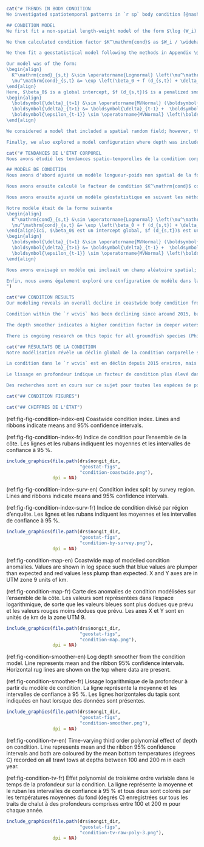 ```r
cat("# TRENDS IN BODY CONDITION
We investigated spatiotemporal patterns in `r sp` body condition [@nash2006a] with body condition (hereafter 'condition') indexing the 'plumpness' of an organism. We do so by fitting a coastwide geostatistical  model to the residuals from the `r sp` length-weight relationship following other recent approaches [@thorson2015condition; @lindmark2022].

## CONDITION MODEL
We first fit a non-spatial length-weight model of the form $\log (W_i) \sim$ Student-t $(\mathrm{df} = 3, \log(a) + b \log(L_i), \sigma),$ with $W_i$ and $L_i$ representing the weight and length for fish $i$ and $\sigma$ representing the observation error scale. The degrees of freedom (df) of the Student-t distribution is set to 3 to be robust to outliers. The variables $a$ and $b$ represent the estimated length-weight parameters. We fit these separately for male and female fish.

We then calculated condition factor $K^\mathrm{cond}$ as $W_i / \widehat{W}_i$ where $\widehat{W}_i$ refers to the predicted weight from the above weight-length model. We removed condition factor values that were greater than the 0.995 quantile or less than the 0.005 quantile to lessen the effect of outliers.

We then fit a geostatistical model following the methods in Appendix \@ref(app:geostat).

Our model was of the form:
\begin{align}
  K^\mathrm{cond}_{s,t} &\sim \operatorname{Lognormal} \left(\mu^\mathrm{cond}_{s,t}, \sigma^\mathrm{cond} \right),\\
  \mu^\mathrm{cond}_{s,t} &= \exp \left(\beta_0 + f (d_{s,t}) + \delta_{s,t} \right).
\end{align}
Here, $\beta_0$ is a global intercept, $f (d_{s,t})$ is a penalized smoother for depth, and $\delta_{s,t}$ represents a spatiotemporal random field that follows a random walk
\begin{align}
  \boldsymbol{\delta}_{t=1} &\sim \operatorname{MVNormal} (\boldsymbol{0}, \boldsymbol{\Sigma}_{\epsilon}),\\
  \boldsymbol{\delta}_{t>1} &= \boldsymbol{\delta}_{t-1} +  \boldsymbol{\epsilon_{t-1}},  \:
  \boldsymbol{\epsilon_{t-1}} \sim \operatorname{MVNormal} \left(\boldsymbol{0}, \boldsymbol{\Sigma}_{\epsilon} \right).
\end{align}

We considered a model that included a spatial random field; however, the variance of this random field was estimated near zero and so we excluded it in our final model. We then calculated an annual condition-factor index as the average predicted $K^\mathrm{cond}_{s,t}$ across all survey 2 km $\times$ 2 km grid cells each year.

Finally, we also explored a model configuration where depth was included as a non-orthogonal third-order polynomial that could evolve between years via a random walk. This model included independent spatial and spatiotemporal random fields and a smoother on year, because the previous random field configuration would not converge with the increased flexibility of a time-vary depth effect.")
```

```r
cat("# TENDANCES DE L'ÉTAT CORPOREL
Nous avons étudié les tendances spatio-temporelles de la condition corporelle `r sp` [@nash2006a], la condition corporelle (ci-après « condition ») indiquant la « rondeur » d'un organisme. Pour ce faire, nous avons ajusté un modèle géostatistique à l'échelle de la côte aux résidus de la relation longueur-poids de `r sp` en suivant d'autres approches récentes [@thorson2015condition ; @lindmark2022].

## MODÈLE DE CONDITION
Nous avons d'abord ajusté un modèle longueur-poids non spatial de la forme $\log (W_i) \sim$ Student-t $(\mathrm{df} = 3, \log(a) + b \log(L_i), \sigma),$ avec $W_i$ et $L_i$ représentant le poids et la longueur pour le poisson $i$ et $\sigma$ représentant l'échelle d'erreur d'observation. Les degrés de liberté (df) de la distribution Student-t sont fixés à 3 pour être robustes aux valeurs aberrantes. Les variables $a$ et $b$ représentent les paramètres longueur-poids estimés. Nous les avons ajustés séparément pour les poissons mâles et femelles.

Nous avons ensuite calculé le facteur de condition $K^\mathrm{cond}$ comme $W_i / \widehat{W}_i$ où $\widehat{W}_i$ se réfère au poids prédit à partir du modèle poids-longueur ci-dessus. Nous avons supprimé les valeurs du facteur de condition qui étaient supérieures au quantile 0,995 ou inférieures au quantile 0,005 afin de réduire l'effet des valeurs aberrantes.

Nous avons ensuite ajusté un modèle géostatistique en suivant les méthodes de l'annexe \@ref(app:geostat).

Notre modèle était de la forme suivante
\begin{align}
  K^\mathrm{cond}_{s,t} &\sim \operatorname{Lognormal} \left(\mu^\mathrm{cond}_{s,t}, \sigma^\mathrm{cond} \right),\\
  \mu^\mathrm{cond}_{s,t} &= \exp \left(\beta_0 + f (d_{s,t}) + \delta_{s,t} \right).
\end{align}Ici, $\beta_0$ est un intercept global, $f (d_{s,t})$ est un lisseur pénalisé pour la profondeur, et $\delta_{s,t}$ représente un champ aléatoire spatio-temporel qui suit une marche aléatoire.
\begin{align}
  \boldsymbol{\delta}_{t=1} &\sim \operatorname{MVNormal} (\boldsymbol{0}, \boldsymbol{\Sigma}_{\epsilon}),\\
  \boldsymbol{\delta}_{t>1} &= \boldsymbol{\delta}_{t-1} +  \boldsymbol{\epsilon_{t-1}},  \:
  \boldsymbol{\epsilon_{t-1}} \sim \operatorname{MVNormal} \left(\boldsymbol{0}, \boldsymbol{\Sigma}_{\epsilon} \right).
\end{align}

Nous avons envisagé un modèle qui incluait un champ aléatoire spatial; cependant, la variance de ce champ aléatoire a été estimée proche de zéro et nous l'avons donc exclu de notre modèle final. Nous avons ensuite calculé un indice de facteur de condition annuel comme la moyenne prédite de $K^\mathrm{cond}_{s,t}$ dans toutes les cellules de grille de 2 km de l'enquête $\times$ 2 km chaque année.

Enfin, nous avons également exploré une configuration de modèle dans laquelle la profondeur était incluse sous la forme d'un polynôme non orthogonal de troisième ordre qui pouvait évoluer entre les années par le biais d'une marche aléatoire. Ce modèle comprenait des champs aléatoires spatiaux et spatiotemporels indépendants et un lissage sur l'année, parce que la configuration précédente de champ aléatoire ne convergeait pas avec la flexibilité accrue d'un effet de profondeur variable dans le temps.
")
```

```r
cat("## CONDITION RESULTS
Our modeling reveals an overall decline in coastwide body condition from around 2004 until 2012, an increase until 2015, and a subsequent decline in recent years levelling off since 2019 (Fig. \@ref(fig:condition-index)). However, when split up by survey, we see that this overall trend masks differences that we see along the coast (Fig. \@ref(fig:condition-index-surv)). The variation over time is relatively small compared to the between-region variation (Fig. \@ref(fig:condition-index-surv)).

Condition within the `r wcvis` has been declining since around 2015, but condition in other survey regions has remained relatively stable in those years (Fig. \@ref(fig:condition-index-surv)). Furthermore, the coastwide index trend of an increase from 2012 to 2015 was driven largely by the `r qcs` (Fig. \@ref(fig:condition-index-surv)). We can also see these trends when looking at the spatial predictions through time (Fig. \@ref(fig:condition-map)).

The depth smoother indicates a higher condition factor in deeper waters (Fig. \@ref(fig:condition-smoother)), which coincides with a higher condition factor in the `r wcvis`, which covers deeper regions than the other surveys. When allowed to vary through time via a random walk, the effect of depth does not appear related to average bottom temperatures recorded on all tows at depths between 100 and 200 m for each year (Fig. \@ref(fig:condition-tv)). This is consistent with other findings that latent unmeasured factors can explain the vast majority of spatiotemporal variability in fish condition [@lindmark2022].

There is ongoing research on this topic for all groundfish species (Philina English, Robyn Forrest pers. comm.)")
```

```r
cat("## RÉSULTATS DE LA CONDITION
Notre modélisation révèle un déclin global de la condition corporelle sur l'ensemble de la côte d'environ 2004 à 2012, une augmentation jusqu'en 2015, et un déclin ultérieur au cours des dernières années se stabilisant depuis 2019 (Fig. \@ref(fig:condition-index)). Cependant, lorsque l'on ventile les données par enquête, on constate que cette tendance générale masque les différences observées le long de la côte (Fig. \@ref(fig:condition-index-surv)). La variation dans le temps est relativement faible par rapport à la variation entre les régions (Fig. \@ref(fig:condition-index-surv)).

La condition dans le `r wcvis` est en déclin depuis 2015 environ, mais la condition dans les autres régions étudiées est restée relativement stable au cours de ces années (Fig. \@ref(fig:condition-index-surv)). En outre, la tendance à l'augmentation de l'indice sur l'ensemble de la côte entre 2012 et 2015 a été largement alimentée par le `r qcs` (Fig. \@ref(fig:condition-index-surv)). Nous pouvons également observer ces tendances en regardant les prédictions spatiales dans le temps (Fig. \@ref(fig:condition-map)).

Le lissage en profondeur indique un facteur de condition plus élevé dans les eaux plus profondes (Fig. \@ref(fig:condition-smoother)), ce qui coïncide avec un facteur de condition plus élevé dans le `r wcvis`, qui couvre des régions plus profondes que les autres enquêtes. Lorsqu'on le laisse varier dans le temps par une marche aléatoire, l'effet de la profondeur ne semble pas lié aux températures moyennes du fond enregistrées sur tous les traits à des profondeurs comprises entre 100 et 200 m pour chaque année (Fig. \@ref(fig:condition-tv)). Ceci est cohérent avec d'autres résultats selon lesquels des facteurs latents non mesurés peuvent expliquer la grande majorité de la variabilité spatio-temporelle de la condition des poissons [@lindmark2022].

Des recherches sont en cours sur ce sujet pour toutes les espèces de poissons de fond (Philina English, Robyn Forrest comm. pers.).")
```

```r
cat("## CONDITION FIGURES")
```

```r
cat("## CHIFFRES DE L'ÉTAT")
```

(ref:fig-fig-condition-index-en) Coastwide condition index. Lines and ribbons indicate means and 95% confidence intervals.

(ref:fig-fig-condition-index-fr) Indice de condition pour l'ensemble de la côte. Les lignes et les rubans indiquent les moyennes et les intervalles de confiance à 95 %.

```r

include_graphics(file.path(drs$nongit_dir,
                           "geostat-figs",
                           "condition-coastwide.png"),
                 dpi = NA)
```

(ref:fig-fig-condition-index-surv-en) Condition index split by survey region. Lines and ribbons indicate means and 95% confidence intervals.

(ref:fig-fig-condition-index-surv-fr) Indice de condition divisé par région d'enquête. Les lignes et les rubans indiquent les moyennes et les intervalles de confiance à 95 %.

```r

include_graphics(file.path(drs$nongit_dir,
                           "geostat-figs",
                           "condition-by-survey.png"),
                 dpi = NA)
```

(ref:fig-condition-map-en) Coastwide map of modelled condition anomalies. Values are shown in log space such that blue values are plumper than expected and red values less plump than expected. X and Y axes are in UTM zone 9 units of km.

(ref:fig-condition-map-fr) Carte des anomalies de condition modélisées sur l'ensemble de la côte. Les valeurs sont représentées dans l'espace logarithmique, de sorte que les valeurs bleues sont plus dodues que prévu et les valeurs rouges moins dodues que prévu. Les axes X et Y sont en unités de km de la zone UTM 9.

```r

include_graphics(file.path(drs$nongit_dir,
                           "geostat-figs",
                           "condition-map.png"),
                 dpi = NA)
```

(ref:fig-condition-smoother-en) Log depth smoother from the condition model. Line represents mean and the ribbon 95% confidence intervals. Horizontal rug lines are shown on the top where data are present.

(ref:fig-condition-smoother-fr) Lissage logarithmique de la profondeur à partir du modèle de condition. La ligne représente la moyenne et les intervalles de confiance à 95 %. Les lignes horizontales du tapis sont indiquées en haut lorsque des données sont présentes.

```r

include_graphics(file.path(drs$nongit_dir,
                           "geostat-figs",
                           "condition-smoother.png"),
                 dpi = NA)
```

(ref:fig-condition-tv-en) Time-varying third order polynomial effect of depth on condition. Line represents mean and the ribbon 95% confidence intervals and both are coloured by the mean bottom temperatures (degrees C) recorded on all trawl tows at depths between 100 and 200 m in each year. 

(ref:fig-condition-tv-fr) Effet polynomial de troisième ordre variable dans le temps de la profondeur sur la condition. La ligne représente la moyenne et le ruban les intervalles de confiance à 95 % et tous deux sont colorés par les températures moyennes du fond (degrés C) enregistrées sur tous les traits de chalut à des profondeurs comprises entre 100 et 200 m pour chaque année. 

```r

include_graphics(file.path(drs$nongit_dir,
                           "geostat-figs",
                           "condition-tv-raw-poly-3.png"),
                 dpi = NA)
```

